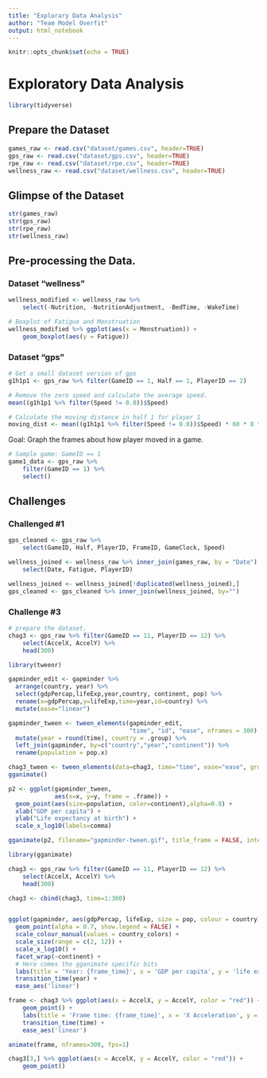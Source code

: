 ```yaml
---
title: "Explorary Data Analysis"
author: "Team Model Overfit"
output: html_notebook
---
```


```r
knitr::opts_chunk$set(echo = TRUE)
```


# Exploratory Data Analysis

```r
library(tidyverse)
```


## Prepare the Dataset

```r
games_raw <- read.csv("dataset/games.csv", header=TRUE)
gps_raw <- read.csv("dataset/gps.csv", header=TRUE)
rpe_raw <- read.csv("dataset/rpe.csv", header=TRUE)
wellness_raw <- read.csv("dataset/wellness.csv", header=TRUE)
```

## Glimpse of the Dataset

```r
str(games_raw)
str(gps_raw)
str(rpe_raw)
str(wellness_raw)
```

## Pre-processing the Data. 

### Dataset "wellness"

```r
wellness_modified <- wellness_raw %>%
    select(-Nutrition, -NutritionAdjustment, -BedTime, -WakeTime)
```

```r
# Boxplot of Fatigue and Menstruation
wellness_modified %>% ggplot(aes(x = Menstruation)) +
    geom_boxplot(aes(y = Fatigue))
```


### Dataset "gps"

```r
# Get a small dataset version of gps
g1h1p1 <- gps_raw %>% filter(GameID == 1, Half == 1, PlayerID == 2)

# Remove the zero speed and calculate the average speed.
mean((g1h1p1 %>% filter(Speed != 0.0))$Speed)

# Calculate the moving distance in half 1 for player 1
moving_dist <- mean((g1h1p1 %>% filter(Speed != 0.0))$Speed) * 60 * 8 * 45/60
```

Goal: Graph the frames about how player moved in a game. 

```r
# Sample game: GameID == 1
game1_data <- gps_raw %>% 
    filter(GameID == 1) %>%
    select()
```

## Challenges

### Challenged #1

```r
gps_cleaned <- gps_raw %>%
    select(GameID, Half, PlayerID, FrameID, GameClock, Speed)

wellness_joined <- wellness_raw %>% inner_join(games_raw, by = "Date") %>%
    select(Date, Fatigue, PlayerID)

wellness_joined <- wellness_joined[!duplicated(wellness_joined),]
gps_cleaned <- gps_cleaned %>% inner_join(wellness_joined, by="")
```

### Challenge #3

```r
# prepare the dataset. 
chag3 <- gps_raw %>% filter(GameID == 11, PlayerID == 12) %>%
    select(AccelX, AccelY) %>%
    head(300)

library(tweenr)

gapminder_edit <- gapminder %>%
  arrange(country, year) %>%
  select(gdpPercap,lifeExp,year,country, continent, pop) %>%
  rename(x=gdpPercap,y=lifeExp,time=year,id=country) %>%
  mutate(ease="linear")

gapminder_tween <- tween_elements(gapminder_edit,
                                  "time", "id", "ease", nframes = 300) %>%
  mutate(year = round(time), country = .group) %>%
  left_join(gapminder, by=c("country","year","continent")) %>%
  rename(population = pop.x)

chag3_tween <- tween_elements(data=chag3, time="time", ease="ease", group="id",nframes = 300)
gganimate()

p2 <- ggplot(gapminder_tween,
             aes(x=x, y=y, frame = .frame)) +
  geom_point(aes(size=population, color=continent),alpha=0.8) +
  xlab("GDP per capita") +
  ylab("Life expectancy at birth") +
  scale_x_log10(labels=comma)

gganimate(p2, filename="gapminder-tween.gif", title_frame = FALSE, interval = 0.05)
```


```r
library(gganimate)

chag3 <- gps_raw %>% filter(GameID == 11, PlayerID == 12) %>%
    select(AccelX, AccelY) %>%
    head(300)

chag3 <- cbind(chag3, time=1:300)


ggplot(gapminder, aes(gdpPercap, lifeExp, size = pop, colour = country)) +
  geom_point(alpha = 0.7, show.legend = FALSE) +
  scale_colour_manual(values = country_colors) +
  scale_size(range = c(2, 12)) +
  scale_x_log10() +
  facet_wrap(~continent) +
  # Here comes the gganimate specific bits
  labs(title = 'Year: {frame_time}', x = 'GDP per capita', y = 'life expectancy') +
  transition_time(year) +
  ease_aes('linear')

frame <- chag3 %>% ggplot(aes(x = AccelX, y = AccelY, color = "red")) +
    geom_point() +
    labs(title = 'Frame time: {frame_time}', x = 'X Acceleration', y = 'Y Acceleration') +
    transition_time(time) +
    ease_aes('linear')

animate(frame, nframes=300, fps=1)

chag3[3,] %>% ggplot(aes(x = AccelX, y = AccelY, color = "red")) +
    geom_point()
```





















































